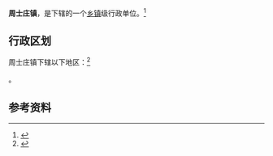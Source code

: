 {{中国乡级行政区|14/02/27/102/000}}

'''周士庄镇'''，是{{PRC admin/fullname|14/02/27/102/000|3}}下辖的一个[[乡镇|乡镇]]级行政单位。<ref>{{PRC admin/ref sgc|{{PRC admin/parent|14/02/27/102/000}}}}</ref>

== 行政区划 ==

周士庄镇下辖以下地区：<ref>{{PRC admin/ref sgc|14/02/27/102/000}}</ref>

{{PRC admin/children|14/02/27/102/000}}。

== 参考资料 ==

{{reflist}}

{{行政区划小作品}}
{{PRC admin/navcat|14/02/27/102/000}}